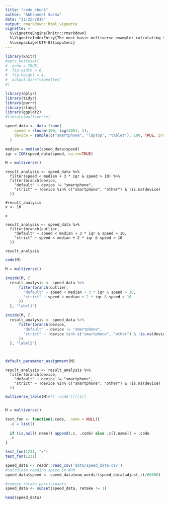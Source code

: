 ```yaml
---
title: "code_chunk"
author: "Abhraneel Sarma"
date: "11/25/2019"
output: rmarkdown::html_vignette
vignette: >
  %\VignetteEngine{knitr::rmarkdown}
  %\VignetteIndexEntry{The most basic multiverse example: calculating the mean}
  %\usepackage[UTF-8]{inputenc}
---
```



```r
library(knitr)
#opts_knit$set(
#  echo = TRUE,
#  fig.width = 6, 
#  fig.height = 4,
#  output.dir="vignettes"
#)

library(dplyr)
library(tidyr)
library(purrr)
library(rlang)
library(ggplot2)
#library(multiverse)
```


```r
speed_data <- data.frame( 
    speed = rlnorm(100, log(200), 1), 
    device = sample(c("smartphone", "laptop", "tablet"), 100, TRUE, prob= c(0.1, 0.65, 0.25)) 
  )

median = median(speed_data$speed)
iqr = IQR(speed_data$speed, na.rm=TRUE)

M = multiverse()
```


```multiverse
result_analysis <- speed_data %>% 
  filter(speed < median + 3 * iqr & speed > 10) %>%
  filter(branch(device,
    "default" ~ device != "smartphone",
    "strict" ~ !device %in% c("smartphone", "other") & !is.na(device)
  ))

#result_analysis
x <- 10

x
```


```multiverse
result_analysis <- speed_data %>%
  filter(branch(outlier,
    "default" ~ speed < median + 3 * iqr & speed > 10,
    "strict" ~ speed < median + 2 * iqr & speed > 10
  ))

result_analysis
```

```r
code(M)
```



```r
M = multiverse()

inside(M, {
  result_analysis <- speed_data %>%
      filter(branch(outlier,
        "default" ~ speed < median + 3 * iqr & speed > 10,
        "strict" ~ speed < median + 2 * iqr & speed > 10
      ))
  }, "label1")

inside(M, {
  result_analysis <- speed_data %>%
      filter(branch(device,
        "default" ~ device != "smartphone",
        "strict" ~ !device %in% c("smartphone", "other") & !is.na(device)
      ))
  }, "label2")



default_parameter_assignment(M)
```

```multiverse
result_analysis <- result_analysis %>%
  filter(branch(device,
    "default" ~ device != "smartphone",
    "strict" ~ !device %in% c("smartphone", "other") & !is.na(device)
  ))
```



```r
multiverse_table(M)#[['.code']][[1]]


M = multiverse()

test_fun <- function(.code, .name = NULL){
  .c = list()
  
  if (is.null(.name)) append(.c, .code) else .c[[.name]] = .code
  .c
}

test_fun(1231, "x")
test_fun(1231)
```



```r
speed_data <- readr::read_csv('data/speed_data.csv')
#calculate reading speed in WPM
speed_data$speed <- speed_data$num_words/(speed_data$adjust_rt/60000)

#remove retake participants
speed_data <- subset(speed_data, retake != 1)

head(speed_data)
```
